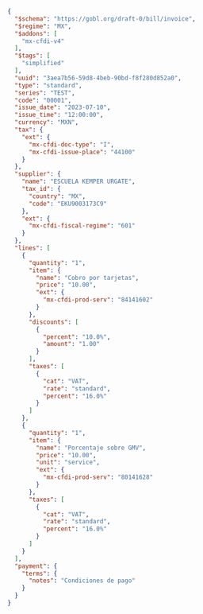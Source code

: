 ```json SAT Mexico simplified invoice example
{
  "$schema": "https://gobl.org/draft-0/bill/invoice",
  "$regime": "MX",
  "$addons": [
    "mx-cfdi-v4"
  ],
  "$tags": [
    "simplified"
  ],
  "uuid": "3aea7b56-59d8-4beb-90bd-f8f280d852a0",
  "type": "standard",
  "series": "TEST",
  "code": "00001",
  "issue_date": "2023-07-10",
  "issue_time": "12:00:00",
  "currency": "MXN",
  "tax": {
    "ext": {
      "mx-cfdi-doc-type": "I",
      "mx-cfdi-issue-place": "44100"
    }
  },
  "supplier": {
    "name": "ESCUELA KEMPER URGATE",
    "tax_id": {
      "country": "MX",
      "code": "EKU9003173C9"
    },
    "ext": {
      "mx-cfdi-fiscal-regime": "601"
    }
  },
  "lines": [
    {
      "quantity": "1",
      "item": {
        "name": "Cobro por tarjetas",
        "price": "10.00",
        "ext": {
          "mx-cfdi-prod-serv": "84141602"
        }
      },
      "discounts": [
        {
          "percent": "10.0%",
          "amount": "1.00"
        }
      ],
      "taxes": [
        {
          "cat": "VAT",
          "rate": "standard",
          "percent": "16.0%"
        }
      ]
    },
    {
      "quantity": "1",
      "item": {
        "name": "Porcentaje sobre GMV",
        "price": "10.00",
        "unit": "service",
        "ext": {
          "mx-cfdi-prod-serv": "80141628"
        }
      },
      "taxes": [
        {
          "cat": "VAT",
          "rate": "standard",
          "percent": "16.0%"
        }
      ]
    }
  ],
  "payment": {
    "terms": {
      "notes": "Condiciones de pago"
    }
  }
}
```
